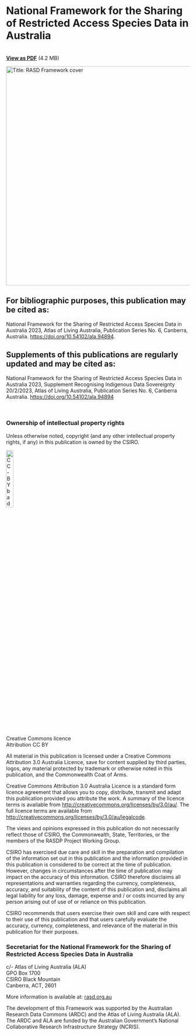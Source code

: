 # National Framework for the Sharing of Restricted Access Species Data in Australia {.unnumbered}

<br/>
 [**View as PDF**](../pdf/RASD-Framework.pdf) (4.2 MB)
<br/>

![](images/RASD-cover.png "Title: RASD Framework cover"){fig-alt="Cover of the RASD Framework document" fig-align="left" height="600px"}



## For bibliographic purposes, this publication may be cited as:

National Framework for the Sharing of Restricted Access Species Data in Australia 2023, Atlas of Living Australia, Publication Series No. 6, Canberra, Australia. <https://doi.org/10.54102/ala.94894>.

## Supplements of this publications are regularly updated and may be cited as:

National Framework for the Sharing of Restricted Access Species Data in Australia 2023, Supplement Recognising Indigenous Data Sovereignty 20/2/2023, Atlas of Living Australia, Publication Series No. 6, Canberra Australia. <https://doi.org/10.54102/ala.94894>

<br/>

### Ownership of intellectual property rights

Unless otherwise noted, copyright (and any other intellectual property rights, if any) in this publication is owned by the CSIRO.

![](images/cc-by.png "CC-BY badge"){fig-alt="Creative Commons badge for CC-BY attribution" fig-align="left" width="20%"}\
Creative Commons licence\
Attribution CC BY

All material in this publication is licensed under a Creative Commons Attribution 3.0 Australia Licence, save for content supplied by third parties, logos, any material protected by trademark or otherwise noted in this publication, and the Commonwealth Coat of Arms.

Creative Commons Attribution 3.0 Australia Licence is a standard form licence agreement that allows you to copy, distribute, transmit and adapt this publication provided you attribute the work. A summary of the licence terms is available from <http://creativecommons.org/licenses/by/3.0/au/>. The full licence terms are available from <http://creativecommons.org/licenses/by/3.0/au/legalcode>.

The views and opinions expressed in this publication do not necessarily reflect those of CSIRO, the Commonwealth, State, Territories, or the members of the RASDP Project Working Group.

CSIRO has exercised due care and skill in the preparation and compilation of the information set out in this publication and the information provided in this publication is considered to be correct at the time of publication. However, changes in circumstances after the time of publication may impact on the accuracy of this information. CSIRO therefore disclaims all representations and warranties regarding the currency, completeness, accuracy, and suitability of the content of this publication and, disclaims all legal liability for any loss, damage, expense and / or costs incurred by any person arising out of use of or reliance on this publication.

CSIRO recommends that users exercise their own skill and care with respect to their use of this publication and that users carefully evaluate the accuracy, currency, completeness, and relevance of the material in this publication for their purposes.

### Secretariat for the National Framework for the Sharing of Restricted Access Species Data in Australia

c/- Atlas of Living Australia (ALA)\
GPO Box 1700\
CSIRO Black Mountain\
Canberra, ACT, 2601

More information is available at: [rasd.org.au](https://rasd.org.au)

The development of this Framework was supported by the Australian Research Data Commons (ARDC) and the Atlas of Living Australia (ALA). The ARDC and ALA are funded by the Australian Government's National Collaborative Research Infrastructure Strategy (NCRIS).

<div id="contact"></div>
